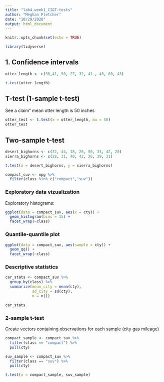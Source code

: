```yaml
---
title: "lab4_week1_CI&T-tests"
author: "Meghan Fletcher"
date: "10/29/2020"
output: html_document
---
```


```r
knitr::opts_chunk$set(echo = TRUE)

library(tidyverse)
```

## 1. Confidence intervals

```r
otter_length <- c(38,41, 50, 27, 32, 41 , 48, 60, 43)

t.test(otter_length)
```
## T-test (1-sample t-test)

See a claim" mean otter length is 50 inches

```r
otter_test <- t.test(x = otter_length, mu = 50)
otter_test
```
## Two-sample t-test

```r
desert_bighorns <- c(32, 44, 18, 26, 50, 33, 42, 20)
sierra_bighorns <- c(28, 31, 40, 42, 26, 29, 31)

t.test(x = desert_bighorns, y = sierra_bighorns)
```

```r
compact_suv <- mpg %>% 
  filter(class %in% c("compact","suv"))
```

### Exploratory data vizualization

Exploratory histograms:
```r
ggplot(data = compact_suv, aes(x = cty)) +
  geom_histogram(bins = 15) +
  facet_wrap(~class)
```

### Quantile-quantile plot

```r
ggplot(data = compact_suv, aes(sample = cty)) +
  geom_qq() +
  facet_wrap(~class)
```

### Descriptive statistics

```r
car_stats <- compact_suv %>% 
  group_by(class) %>% 
  summarize(mean_city = mean(cty),
            sd_city = sd(cty),
            n = n())

car_stats
```

### 2-sample t-test

Create vectors containing observations for each sample 
(city gas mileage)

```r
compact_sample <- compact_suv %>% 
  filter(class == "compact") %>% 
  pull(cty)

suv_sample <- compact_suv %>% 
  filter(class == "suv") %>% 
  pull(cty)

t.test(x = compact_sample, suv_sample)
```











